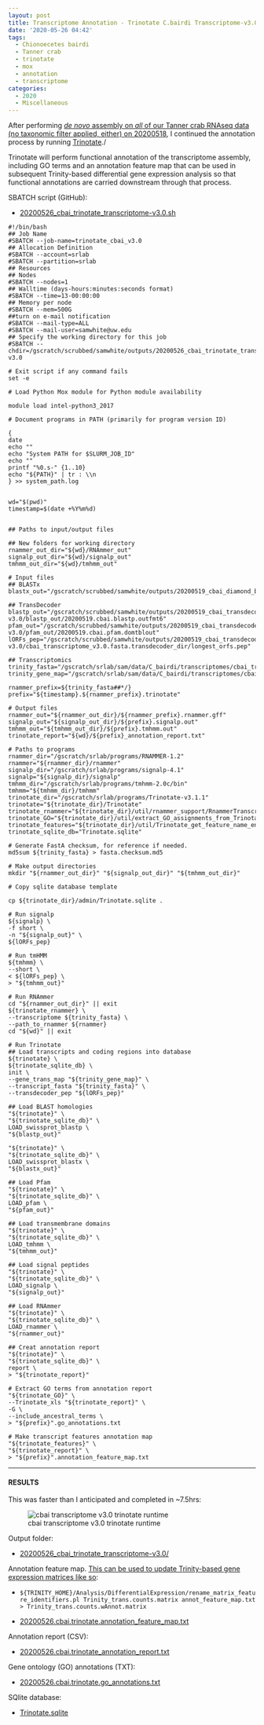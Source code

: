 ```yaml
---
layout: post
title: Transcriptome Annotation - Trinotate C.bairdi Transcriptome-v3.0 on Mox
date: '2020-05-26 04:42'
tags:
  - Chionoecetes bairdi
  - Tanner crab
  - trinotate
  - mox
  - annotation
  - transcriptome
categories:
  - 2020
  - Miscellaneous
---
```

After performing [_de novo_ assembly on _all_ of our Tanner crab RNAseq data (no taxonomic filter applied, either) on 20200518](https://robertslab.github.io/sams-notebook/posts/2020-05-18-Transcriptome-Assembly---C.bairdi-All-Pooled-RNAseq-Data-Without-Taxonomic-Filters-with-Trinity-on-Mox/), I continued the annotation process by running [Trinotate](https://github.com/Trinotate/Trinotate.github.io/wiki)./


Trinotate will perform functional annotation of the transcriptome assembly, including GO terms and an annotation feature map that can be used in subsequent Trinity-based differential gene expression analysis so that functional annotations are carried downstream through that process.



SBATCH script (GitHub):

- [20200526_cbai_trinotate_transcriptome-v3.0.sh](https://github.com/RobertsLab/sams-notebook/blob/master/sbatch_scripts/20200526_cbai_trinotate_transcriptome-v3.0.sh)

```shell
#!/bin/bash
## Job Name
#SBATCH --job-name=trinotate_cbai_v3.0
## Allocation Definition
#SBATCH --account=srlab
#SBATCH --partition=srlab
## Resources
## Nodes
#SBATCH --nodes=1
## Walltime (days-hours:minutes:seconds format)
#SBATCH --time=13-00:00:00
## Memory per node
#SBATCH --mem=500G
##turn on e-mail notification
#SBATCH --mail-type=ALL
#SBATCH --mail-user=samwhite@uw.edu
## Specify the working directory for this job
#SBATCH --chdir=/gscratch/scrubbed/samwhite/outputs/20200526_cbai_trinotate_transcriptome-v3.0

# Exit script if any command fails
set -e

# Load Python Mox module for Python module availability

module load intel-python3_2017

# Document programs in PATH (primarily for program version ID)

{
date
echo ""
echo "System PATH for $SLURM_JOB_ID"
echo ""
printf "%0.s-" {1..10}
echo "${PATH}" | tr : \\n
} >> system_path.log


wd="$(pwd)"
timestamp=$(date +%Y%m%d)


## Paths to input/output files

## New folders for working directory
rnammer_out_dir="${wd}/RNAmmer_out"
signalp_out_dir="${wd}/signalp_out"
tmhmm_out_dir="${wd}/tmhmm_out"

# Input files
## BLASTx
blastx_out="/gscratch/scrubbed/samwhite/outputs/20200519_cbai_diamond_blastx_transcriptome_v3.0/20200518.C_bairdi.Trinity.blastx.outfmt6"

## TransDecoder
blastp_out="/gscratch/scrubbed/samwhite/outputs/20200519_cbai_transdecoder_transcriptome-v3.0/blastp_out/20200519.cbai.blastp.outfmt6"
pfam_out="/gscratch/scrubbed/samwhite/outputs/20200519_cbai_transdecoder_transcriptome-v3.0/pfam_out/20200519.cbai.pfam.domtblout"
lORFs_pep="/gscratch/scrubbed/samwhite/outputs/20200519_cbai_transdecoder_transcriptome-v3.0/cbai_transcriptome_v3.0.fasta.transdecoder_dir/longest_orfs.pep"

## Transcriptomics
trinity_fasta="/gscratch/srlab/sam/data/C_bairdi/transcriptomes/cbai_transcriptome_v3.0.fasta"
trinity_gene_map="/gscratch/srlab/sam/data/C_bairdi/transcriptomes/cbai_transcriptome_v3.0.fasta.gene_trans_map"

rnammer_prefix=${trinity_fasta##*/}
prefix="${timestamp}.${rnammer_prefix}.trinotate"

# Output files
rnammer_out="${rnammer_out_dir}/${rnammer_prefix}.rnammer.gff"
signalp_out="${signalp_out_dir}/${prefix}.signalp.out"
tmhmm_out="${tmhmm_out_dir}/${prefix}.tmhmm.out"
trinotate_report="${wd}/${prefix}_annotation_report.txt"

# Paths to programs
rnammer_dir="/gscratch/srlab/programs/RNAMMER-1.2"
rnammer="${rnammer_dir}/rnammer"
signalp_dir="/gscratch/srlab/programs/signalp-4.1"
signalp="${signalp_dir}/signalp"
tmhmm_dir="/gscratch/srlab/programs/tmhmm-2.0c/bin"
tmhmm="${tmhmm_dir}/tmhmm"
trinotate_dir="/gscratch/srlab/programs/Trinotate-v3.1.1"
trinotate="${trinotate_dir}/Trinotate"
trinotate_rnammer="${trinotate_dir}/util/rnammer_support/RnammerTranscriptome.pl"
trinotate_GO="${trinotate_dir}/util/extract_GO_assignments_from_Trinotate_xls.pl"
trinotate_features="${trinotate_dir}/util/Trinotate_get_feature_name_encoding_attributes.pl"
trinotate_sqlite_db="Trinotate.sqlite"

# Generate FastA checksum, for reference if needed.
md5sum ${trinity_fasta} > fasta.checksum.md5

# Make output directories
mkdir "${rnammer_out_dir}" "${signalp_out_dir}" "${tmhmm_out_dir}"

# Copy sqlite database template

cp ${trinotate_dir}/admin/Trinotate.sqlite .

# Run signalp
${signalp} \
-f short \
-n "${signalp_out}" \
${lORFs_pep}

# Run tmHMM
${tmhmm} \
--short \
< ${lORFs_pep} \
> "${tmhmm_out}"

# Run RNAmmer
cd "${rnammer_out_dir}" || exit
${trinotate_rnammer} \
--transcriptome ${trinity_fasta} \
--path_to_rnammer ${rnammer}
cd "${wd}" || exit

# Run Trinotate
## Load transcripts and coding regions into database
${trinotate} \
${trinotate_sqlite_db} \
init \
--gene_trans_map "${trinity_gene_map}" \
--transcript_fasta "${trinity_fasta}" \
--transdecoder_pep "${lORFs_pep}"

## Load BLAST homologies
"${trinotate}" \
"${trinotate_sqlite_db}" \
LOAD_swissprot_blastp \
"${blastp_out}"

"${trinotate}" \
"${trinotate_sqlite_db}" \
LOAD_swissprot_blastx \
"${blastx_out}"

## Load Pfam
"${trinotate}" \
"${trinotate_sqlite_db}" \
LOAD_pfam \
"${pfam_out}"

## Load transmembrane domains
"${trinotate}" \
"${trinotate_sqlite_db}" \
LOAD_tmhmm \
"${tmhmm_out}"

## Load signal peptides
"${trinotate}" \
"${trinotate_sqlite_db}" \
LOAD_signalp \
"${signalp_out}"

## Load RNAmmer
"${trinotate}" \
"${trinotate_sqlite_db}" \
LOAD_rnammer \
"${rnammer_out}"

## Creat annotation report
"${trinotate}" \
"${trinotate_sqlite_db}" \
report \
> "${trinotate_report}"

# Extract GO terms from annotation report
"${trinotate_GO}" \
--Trinotate_xls "${trinotate_report}" \
-G \
--include_ancestral_terms \
> "${prefix}".go_annotations.txt

# Make transcript features annotation map
"${trinotate_features}" \
"${trinotate_report}" \
> "${prefix}".annotation_feature_map.txt
```

---

#### RESULTS

This was faster than I anticipated and completed in ~7.5hrs:

![cbai transcriptome v3.0 trinotate runtime](https://github.com/RobertsLab/sams-notebook/blob/master/images/screencaps/20200526_cbai_trinotate_transcriptome-v3.0_runtime.png?raw=true)


Output folder:

- [20200526_cbai_trinotate_transcriptome-v3.0/](https://gannet.fish.washington.edu/Atumefaciens/20200526_cbai_trinotate_transcriptome-v3.0/)

Annotation feature map. [This can be used to update Trinity-based gene expression matrices like so](https://github.com/trinityrnaseq/trinityrnaseq/wiki/Functional-Annotation-of-Transcripts):

- ```${TRINITY_HOME}/Analysis/DifferentialExpression/rename_matrix_feature_identifiers.pl Trinity_trans.counts.matrix annot_feature_map.txt > Trinity_trans.counts.wAnnot.matrix```

- [20200526.cbai.trinotate.annotation_feature_map.txt](https://gannet.fish.washington.edu/Atumefaciens/20200526_cbai_trinotate_transcriptome-v3.0/20200526.cbai.trinotate.annotation_feature_map.txt)

Annotation report (CSV):

- [20200526.cbai.trinotate_annotation_report.txt](https://gannet.fish.washington.edu/Atumefaciens/20200526_cbai_trinotate_transcriptome-v3.0/20200526.cbai.trinotate_annotation_report.txt)

Gene ontology (GO) annotations (TXT):

- [20200526.cbai.trinotate.go_annotations.txt](https://gannet.fish.washington.edu/Atumefaciens/20200526_cbai_trinotate_transcriptome-v3.0/20200526.cbai.trinotate.go_annotations.txt)

SQlite database:

- [Trinotate.sqlite](https://gannet.fish.washington.edu/Atumefaciens/20200526_cbai_trinotate_transcriptome-v3.0/Trinotate.sqlite)
